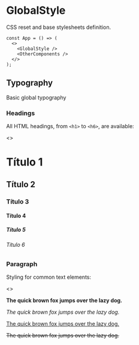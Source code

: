 
<Meta title="Styles/GlobalStyle" component={GlobalStyle} />

# GlobalStyle

CSS reset and base stylesheets definition.

```tsx
const App = () => (
  <>
    <GlobalStyle />
    <OtherComponents />
  </>
);
```

## Typography

Basic global typography

### Headings

All HTML headings, from `<h1>` to `<h6>`, are available:

<Preview>
  <Story name="Headings">
    <>
      <h1>Título 1</h1>
      <h2>Título 2</h2>
      <h3>Título 3</h3>
      <h4>Título 4</h4>
      <h5>Título 5</h5>
      <h6>Título 6</h6>
    </>
  </Story>
</Preview>

### Paragraph

Styling for common text elements:

<Preview>
  <Story name="Paragraph">
    <>
      <p>
        <strong>The quick brown fox jumps over the lazy dog.</strong>
      </p>
      <p>
        <em>The quick brown fox jumps over the lazy dog.</em>
      </p>
      <p>
        <u>The quick brown fox jumps over the lazy dog.</u>
      </p>
      <p>
        <s>The quick brown fox jumps over the lazy dog.</s>
      </p>
    </>
  </Story>
</Preview>

